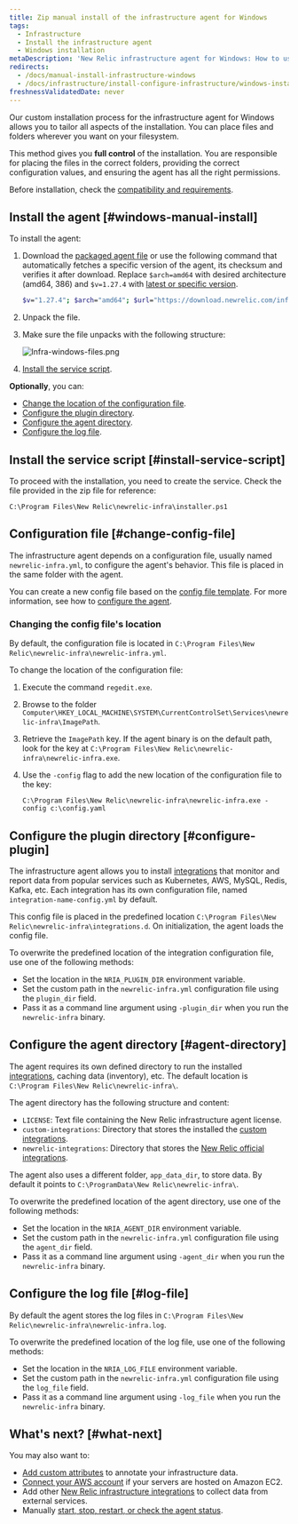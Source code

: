 ```yaml
---
title: Zip manual install of the infrastructure agent for Windows
tags:
  - Infrastructure
  - Install the infrastructure agent
  - Windows installation
metaDescription: 'New Relic infrastructure agent for Windows: How to use the manual install script so you can adapt it to your environment.'
redirects:
  - /docs/manual-install-infrastructure-windows
  - /docs/infrastructure/install-configure-infrastructure/windows-installation/manual-install-infrastructure-windows
freshnessValidatedDate: never
---
```


Our custom installation process for the infrastructure agent for Windows allows you to tailor all aspects of the installation. You can place files and folders wherever you want on your filesystem.

This method gives you <DNT>**full control**</DNT> of the installation. You are responsible for placing the files in the correct folders, providing the correct configuration values, and ensuring the agent has all the right permissions.

Before installation, check the [compatibility and requirements](/docs/infrastructure/install-infrastructure-agent/get-started/requirements-infrastructure-agent).

## Install the agent [#windows-manual-install]

To install the agent:

1. Download the [packaged agent file](https://download.newrelic.com/infrastructure_agent/binaries/windows/) or use the following command that automatically fetches a specific version of the agent, its checksum and verifies it after download. Replace `$arch=amd64` with desired architecture (amd64, 386) and `$v=1.27.4` with [latest or specific version](https://github.com/newrelic/infrastructure-agent/releases/latest).

   ```sh
   $v="1.27.4"; $arch="amd64"; $url="https://download.newrelic.com/infrastructure_agent/binaries/windows/$arch/newrelic-infra-$arch.$v.zip";@("$url", "$url.sum") | ForEach-Object { Invoke-WebRequest -Uri $_ -OutFile $_.Split('/')[-1] }; write-host 'Checksum:' $(If (Select-String -Path "$url.sum".Split('/')[-1] -Pattern (Get-FileHash $url.Split('/')[-1]).Hash -Quiet) {"Ok"} Else {"Fail"})
   ```
2. Unpack the file.
3. Make sure the file unpacks with the following structure:

   <img
     title="Infra-windows-files.png"
     alt="Infra-windows-files.png"
     src="/images/infrastructure_diagram_infra-agent-windows-folder-structure.webp"
   />
4. [Install the service script](#install-service-script).

<DNT>**Optionally**</DNT>, you can:

* [Change the location of the configuration file](#change-config-file).
* [Configure the plugin directory](#configure-plugin).
* [Configure the agent directory](#agent-directory).
* [Configure the log file](#log-file).

## Install the service script [#install-service-script]

To proceed with the installation, you need to create the service. Check the file provided in the zip file for reference:

```
C:\Program Files\New Relic\newrelic-infra\installer.ps1
```

## Configuration file [#change-config-file]

The infrastructure agent depends on a configuration file, usually named `newrelic-infra.yml`, to configure the agent's behavior. This file is placed in the same folder with the agent.

You can create a new config file based on the [config file template](/docs/infrastructure/new-relic-infrastructure/configuration/infrastructure-config-file-template-newrelic-infrayml). For more information, see how to [configure the agent](/docs/infrastructure/new-relic-infrastructure/configuration/configure-infrastructure-agent).

### Changing the config file's location

By default, the configuration file is located in `C:\Program Files\New Relic\newrelic-infra\newrelic-infra.yml`.

To change the location of the configuration file:

1. Execute the command `regedit.exe`.
2. Browse to the folder `Computer\HKEY_LOCAL_MACHINE\SYSTEM\CurrentControlSet\Services\newrelic-infra\ImagePath`.
3. Retrieve the `ImagePath` key. If the agent binary is on the default path, look for the key at `C:\Program Files\New Relic\newrelic-infra\newrelic-infra.exe`.
4. Use the `-config` flag to add the new location of the configuration file to the key:

   ```
   C:\Program Files\New Relic\newrelic-infra\newrelic-infra.exe -config c:\config.yaml
   ```

## Configure the plugin directory [#configure-plugin]

The infrastructure agent allows you to install [integrations](/docs/infrastructure/host-integrations/get-started/introduction-host-integrations) that monitor and report data from popular services such as Kubernetes, AWS, MySQL, Redis, Kafka, etc. Each integration has its own configuration file, named `integration-name-config.yml` by default.

This config file is placed in the predefined location `C:\Program Files\New Relic\newrelic-infra\integrations.d`. On initialization, the agent loads the config file.

To overwrite the predefined location of the integration configuration file, use one of the following methods:

* Set the location in the `NRIA_PLUGIN_DIR` environment variable.
* Set the custom path in the `newrelic-infra.yml` configuration file using the `plugin_dir` field.
* Pass it as a command line argument using `-plugin_dir` when you run the `newrelic-infra` binary.

## Configure the agent directory [#agent-directory]

The agent requires its own defined directory to run the installed [integrations](/docs/infrastructure/host-integrations/get-started/introduction-host-integrations), caching data (inventory), etc. The default location is `C:\Program Files\New Relic\newrelic-infra\`.

The agent directory has the following structure and content:

* `LICENSE`: Text file containing the New Relic infrastructure agent license.
* `custom-integrations`: Directory that stores the installed the [custom integrations](/docs/integrations/integrations-sdk/getting-started/introduction-infrastructure-integrations-sdk).
* `newrelic-integrations`: Directory that stores the [New Relic official integrations](/docs/infrastructure/host-integrations/get-started/introduction-host-integrations).

The agent also uses a different folder, `app_data_dir`, to store data. By default it points to `C:\ProgramData\New Relic\newrelic-infra\`.

To overwrite the predefined location of the agent directory, use one of the following methods:

* Set the location in the `NRIA_AGENT_DIR` environment variable.
* Set the custom path in the `newrelic-infra.yml` configuration file using the `agent_dir` field.
* Pass it as a command line argument using `-agent_dir` when you run the `newrelic-infra` binary.

## Configure the log file [#log-file]

By default the agent stores the log files in `C:\Program Files\New Relic\newrelic-infra\newrelic-infra.log`.

To overwrite the predefined location of the log file, use one of the following methods:

* Set the location in the `NRIA_LOG_FILE` environment variable.
* Set the custom path in the `newrelic-infra.yml` configuration file using the `log_file` field.
* Pass it as a command line argument using `-log_file` when you run the `newrelic-infra` binary.

<InstallFeedback/>

## What's next? [#what-next]

You may also want to:

* [Add custom attributes](/docs/infrastructure/install-infrastructure-agent/configuration/infrastructure-agent-configuration-settings/#custom-attributes) to annotate your infrastructure data.
* [Connect your AWS account](/docs/integrations/amazon-integrations/get-started/connect-aws-new-relic-infrastructure-monitoring/) if your servers are hosted on Amazon EC2.
* Add other [New Relic infrastructure integrations](/docs/integrations/infrastructure-integrations/get-started/introduction-infrastructure-integrations/) to collect data from external services.
* Manually [start, stop, restart, or check the agent status](/docs/infrastructure/install-infrastructure-agent/manage-your-agent/start-stop-restart-infrastructure-agent/#windows).
